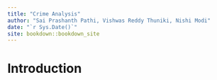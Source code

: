 ```yaml
--- 
title: "Crime Analysis"
author: "Sai Prashanth Pathi, Vishwas Reddy Thuniki, Nishi Modi"
date: "`r Sys.Date()`"
site: bookdown::bookdown_site
---
```


# Introduction

